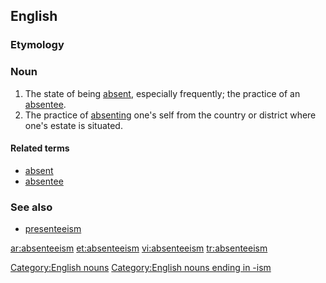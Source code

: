 ==English==
===Etymology===
{{suffix|absentee|ism}}

===Noun===
{{wikipedia}}
{{en-noun|-}}

#The state of being [[absent]], especially frequently; the practice of an [[absentee]].
#The practice of [[absenting]] one's self from the country or district where one's estate is situated.

[[Category:English nouns]]

====Related terms====
*[[absent]]
*[[absentee]]

===See also===
*[[presenteeism]]
[[Category:English nouns ending in -ism]]

[[ar:absenteeism]]
[[et:absenteeism]]
[[vi:absenteeism]]
[[tr:absenteeism]]